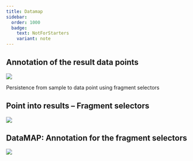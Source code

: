 ```yaml
---
title: Datamap
sidebar:
  order: 1000
  badge:
    text: NotForStarters
    variant: note
---
```



## Annotation of the result data points
![](@images/start-here/newDPfigures/arc-prototypic-datamap.svg)

Persistence from sample to data point using fragment selectors

## Point into results – Fragment selectors

![](@images/start-here/newDPfigures/arc-prototypic-datamap-fragment-selectors1.svg)

## DataMAP: Annotation for the fragment selectors

![](@images/start-here/newDPfigures/arc-prototypic-datamap-fragment-selectors2.svg)